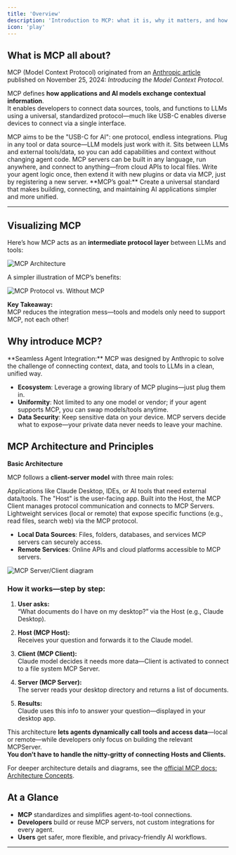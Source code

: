 ```yaml
---
title: 'Overview'
description: 'Introduction to MCP: what it is, why it matters, and how it transforms agent integration.'
icon: 'play'
---
```


## What is MCP all about?

MCP (Model Context Protocol) originated from an [Anthropic article](https://www.anthropic.com/index/introducing-the-model-context-protocol) published on November 25, 2024: *Introducing the Model Context Protocol*.

MCP defines **how applications and AI models exchange contextual information**.  
It enables developers to connect data sources, tools, and functions to LLMs using a universal, standardized protocol—much like USB-C enables diverse devices to connect via a single interface.

<CardGroup cols={2}>
  <Card title="Universal Standard" icon="universal-access">
    MCP aims to be the "USB-C for AI": one protocol, endless integrations. Plug in any tool or data source—LLM models just work with it.
  </Card>
  <Card title="Layer of Abstraction" icon="layer-group">
    Sits between LLMs and external tools/data, so you can add capabilities and context without changing agent code.
  </Card>
  <Card title="Flexible & Language-Agnostic" icon="language">
    MCP servers can be built in any language, run anywhere, and connect to anything—from cloud APIs to local files.
  </Card>
  <Card title="Consistent Developer Experience" icon="puzzle">
    Write your agent logic once, then extend it with new plugins or data via MCP, just by registering a new server.
  </Card>
</CardGroup>

<Info>
  **MCP’s goal:**  
  Create a universal standard that makes building, connecting, and maintaining AI applications simpler and more unified.
</Info>

---

## Visualizing MCP

Here’s how MCP acts as an **intermediate protocol layer** between LLMs and tools:

![MCP Architecture](/images/mcp-architecture.jpeg)

A simpler illustration of MCP’s benefits:

![MCP Protocol vs. Without MCP](/images/mcp-without-vs-with.jpg)

**Key Takeaway:**  
MCP reduces the integration mess—tools and models only need to support MCP, not each other!

## Why introduce MCP?

<Info>
**Seamless Agent Integration:**  
MCP was designed by Anthropic to solve the challenge of connecting context, data, and tools to LLMs in a clean, unified way.  
</Info>

- **Ecosystem**: Leverage a growing library of MCP plugins—just plug them in.
- **Uniformity**: Not limited to any one model or vendor; if your agent supports MCP, you can swap models/tools anytime.
- **Data Security**: Keep sensitive data on your device. MCP servers decide what to expose—your private data never needs to leave your machine.

## MCP Architecture and Principles

**Basic Architecture**

MCP follows a **client-server model** with three main roles:

<CardGroup cols={3}>
  <Card title="MCP Host" icon="message-quote">
    Applications like Claude Desktop, IDEs, or AI tools that need external data/tools. The "Host" is the user-facing app.
  </Card>
  <Card title="MCP Client" icon="signal-stream">
    Built into the Host, the MCP Client manages protocol communication and connects to MCP Servers.
  </Card>
  <Card title="MCP Server" icon="server">
    Lightweight services (local or remote) that expose specific functions (e.g., read files, search web) via the MCP protocol.
  </Card>
</CardGroup>

- **Local Data Sources**: Files, folders, databases, and services MCP servers can securely access.
- **Remote Services**: Online APIs and cloud platforms accessible to MCP servers.

![MCP Server/Client diagram](/images/mcp-client-server-example.png)
### How it works—step by step:

1. **User asks:**  
   “What documents do I have on my desktop?” via the Host (e.g., Claude Desktop).

2. **Host (MCP Host):**  
   Receives your question and forwards it to the Claude model.

3. **Client (MCP Client):**  
   Claude model decides it needs more data—Client is activated to connect to a file system MCP Server.

4. **Server (MCP Server):**  
   The server reads your desktop directory and returns a list of documents.

5. **Results:**  
   Claude uses this info to answer your question—displayed in your desktop app.

This architecture **lets agents dynamically call tools and access data**—local or remote—while developers only focus on building the relevant MCPServer.  
**You don’t have to handle the nitty-gritty of connecting Hosts and Clients.**

<Info>
For deeper architecture details and diagrams, see the  
<a href="https://modelcontextprotocol.io/docs/concepts/architecture" target="_blank">official MCP docs: Architecture Concepts</a>.
</Info>

## At a Glance

- **MCP** standardizes and simplifies agent-to-tool connections.
- **Developers** build or reuse MCP servers, not custom integrations for every agent.
- **Users** get safer, more flexible, and privacy-friendly AI workflows.

---

